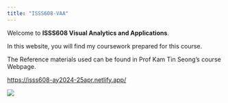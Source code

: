 ```yaml
---
title: "ISSS608-VAA"
---
```


Welcome to **ISSS608 Visual Analytics and Applications**.

In this website, you will find my coursework prepared for this course.

The Reference materials used can be found in Prof Kam Tin Seong’s course Webpage.

<https://isss608-ay2024-25apr.netlify.app/>

![](images/clipboard-2310111102.png)
